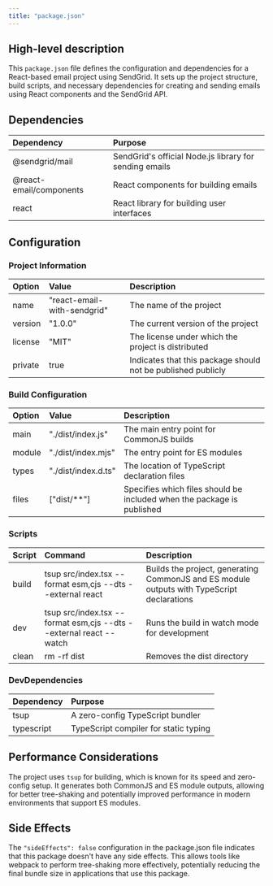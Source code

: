 ```yaml
---
title: "package.json"
---
```


## High-level description
This `package.json` file defines the configuration and dependencies for a React-based email project using SendGrid. It sets up the project structure, build scripts, and necessary dependencies for creating and sending emails using React components and the SendGrid API.

## Dependencies
| Dependency | Purpose |
|:-----------|:--------|
| @sendgrid/mail | SendGrid's official Node.js library for sending emails |
| @react-email/components | React components for building emails |
| react | React library for building user interfaces |

## Configuration

### Project Information
| Option | Value | Description |
|:-------|:------|:------------|
| name | "react-email-with-sendgrid" | The name of the project |
| version | "1.0.0" | The current version of the project |
| license | "MIT" | The license under which the project is distributed |
| private | true | Indicates that this package should not be published publicly |

### Build Configuration
| Option | Value | Description |
|:-------|:------|:------------|
| main | "./dist/index.js" | The main entry point for CommonJS builds |
| module | "./dist/index.mjs" | The entry point for ES modules |
| types | "./dist/index.d.ts" | The location of TypeScript declaration files |
| files | ["dist/**"] | Specifies which files should be included when the package is published |

### Scripts
| Script | Command | Description |
|:-------|:--------|:------------|
| build | tsup src/index.tsx --format esm,cjs --dts --external react | Builds the project, generating CommonJS and ES module outputs with TypeScript declarations |
| dev | tsup src/index.tsx --format esm,cjs --dts --external react --watch | Runs the build in watch mode for development |
| clean | rm -rf dist | Removes the dist directory |

### DevDependencies
| Dependency | Purpose |
|:-----------|:--------|
| tsup | A zero-config TypeScript bundler |
| typescript | TypeScript compiler for static typing |

## Performance Considerations
The project uses `tsup` for building, which is known for its speed and zero-config setup. It generates both CommonJS and ES module outputs, allowing for better tree-shaking and potentially improved performance in modern environments that support ES modules.

## Side Effects
The `"sideEffects": false` configuration in the package.json file indicates that this package doesn't have any side effects. This allows tools like webpack to perform tree-shaking more effectively, potentially reducing the final bundle size in applications that use this package.